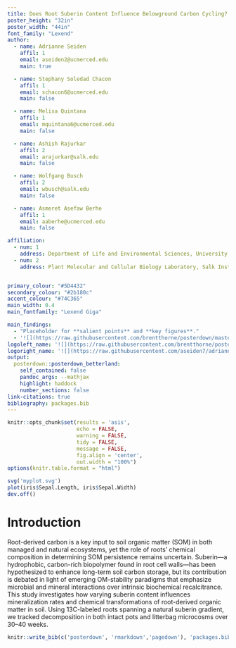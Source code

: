 ```yaml
---
title: Does Root Suberin Content Influence Belowground Carbon Cycling?
poster_height: "32in"
poster_width: "44in"
font_family: "Lexend"
author:
  - name: Adrianne Seiden
    affil: 1
    email: aseiden2@ucmerced.edu
    main: true

  - name: Stephany Soledad Chacon
    affil: 1
    email: schacon6@ucmerced.edu
    main: false

  - name: Melisa Quintana
    affil: 1
    email: mquintana6@ucmerced.edu
    main: false

  - name: Ashish Rajurkar
    affil: 2
    email: arajurkar@salk.edu
    main: false

  - name: Wolfgang Busch
    affil: 2
    email: wbusch@salk.edu
    main: false

  - name: Asmeret Asefaw Berhe
    affil: 1
    email: aaberhe@ucmerced.edu
    main: false

affiliation:
  - num: 1
    address: Department of Life and Environmental Sciences, University of California, Merced, CA, 95343
  - num: 2
    address: Plant Molecular and Cellular Biology Laboratory, Salk Institute for Biological Studies, La Jolla, CA, 92037


primary_colour: "#5D4432"
secondary_colour: "#2b180c"
accent_colour: "#74C365"
main_width: 0.4
main_fontfamily: "Lexend Giga"

main_findings:
  - "Placeholder for **salient points** and **key figures**."
  - '![](https://raw.githubusercontent.com/brentthorne/posterdown/master/images/betterhexlogo.png){.main_pic}'
logoleft_name: '![](https://raw.githubusercontent.com/brentthorne/posterdown/master/images/qr-code-black.png){.main-img-left}'
logoright_name: '![](https://raw.githubusercontent.com/aseiden7/adrianne-code/main/conference-posters/CANVAS-2025-logo.png){.main-img-right}'
output: 
  posterdown::posterdown_betterland:
    self_contained: false
    pandoc_args: --mathjax
    highlight: haddock
    number_sections: false
link-citations: true
bibliography: packages.bib
---
```


```r
knitr::opts_chunk$set(results = 'asis',
                      echo = FALSE,
                      warning = FALSE,
                      tidy = FALSE,
                      message = FALSE,
                      fig.align = 'center',
                      out.width = "100%")
options(knitr.table.format = "html") 
```

```r
svg('myplot.svg')
plot(iris$Sepal.Length, iris$Sepal.Width)
dev.off()
```

# Introduction

Root-derived carbon is a key input to soil organic matter (SOM) in both managed and natural ecosystems, yet the role of roots’ chemical composition in determining SOM persistence remains uncertain. Suberin---a hydrophobic, carbon-rich biopolymer found in root cell walls---has been hypothesized to enhance long-term soil carbon storage, but its contribution is debated in light of emerging OM-stability paradigms that emphasize microbial and mineral interactions over intrinsic biochemical recalcitrance. This study investigates how varying suberin content influences mineralization rates and chemical transformations of root-derived organic matter in soil. Using 13C-labeled roots spanning a natural suberin gradient, we tracked decomposition in both intact pots and litterbag microcosms over 30--40 weeks.

```r
knitr::write_bib(c('posterdown', 'rmarkdown','pagedown'), 'packages.bib')
```
